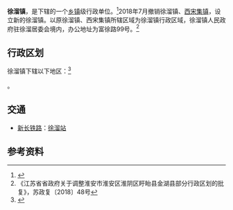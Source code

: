 {{中国乡级行政区|32/08/04/109/000}}

'''徐溜镇'''，是{{PRC admin/fullname|32/08/04/109/000|3}}下辖的一个[[乡镇|乡镇]]级行政单位。<ref>{{PRC admin/ref sgc|{{PRC admin/parent|32/08/04/109/000}}}}</ref>2018年7月撤销徐溜镇、[[西宋集镇|西宋集镇]]，设立新的徐溜镇。以原徐溜镇、西宋集镇所辖区域为徐溜镇行政区域，徐溜镇人民政府驻徐溜居委会境内，办公地址为富徐路99号。<ref>《江苏省省政府关于调整淮安市淮安区淮阴区盱眙县金湖县部分行政区划的批复》，苏政复〔2018〕48号</ref>

== 行政区划 ==
徐溜镇下辖以下地区：<ref>{{PRC admin/ref sgc|32/08/04/109/000}}</ref>

{{PRC admin/children|32/08/04/109/000}}。

== 交通 ==
* {{rint|cn|rail}}[[新长铁路|新长铁路]]：[[徐溜站|徐溜站]]

== 参考资料 ==
{{reflist}}

{{PRC admin/navcat|32/08/04/109/000}}
{{江苏行政区划小作品}}